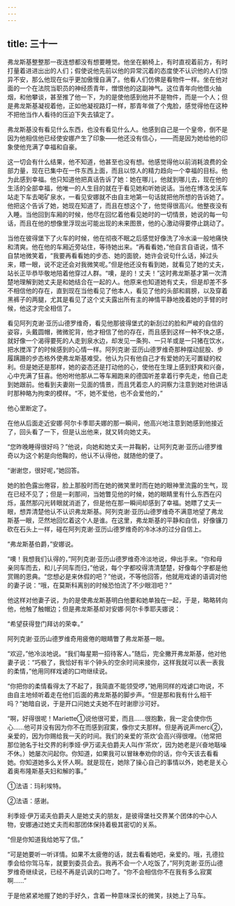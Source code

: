 ```yaml
---
---
---
```

title: 三十一
---



弗龙斯基整整那一夜连想都没有想要睡觉。他坐在躺椅上，有时直视着前方，有时打量着进进出出的人们；假使说他先前以他的异常沉着的态度使不认识他的人们惊异不安，那么他现在似乎更加傲慢自满了。他看人们仿佛是看物件一样。坐在他对面的一个在法院当职员的神经质青年，憎恨他的这副神气。这位青年向他借火抽烟，和他攀谈，甚至推了他一下，为的是使他感到他并不是物件，而是一个人；但是弗龙斯基凝视着他，正如他凝视路灯一样，那青年做了个鬼脸，感觉得他在这种不把他当作人看待的压迫下失去镇定了。

弗龙斯基没有看见什么东西，也没有看见什么人。他感到自己是一个皇帝，倒不是因为他相信他已经使安娜产生了印象——他还没有信心，——而是因为她给他的印象使他充满了幸福和自豪。

这一切会有什么结果，他不知道，他甚至也没有想。他感觉得他以前消耗浪费的全部力量，现在已集中在一件东西上面，而且以惊人的精力趋向一个幸福的目标。他为此感到幸福。他只知道他把真话告诉了她：她在哪儿，他就到哪儿去，现在他的生活的全部幸福，他唯一的人生目的就在于看见她和听她说话。当他在博洛戈沃车站走下车去喝矿泉水，一看见安娜就不由自主地第一句话就把他所想的告诉她了。他把这个告诉了她，她现在知道了，而且在想这个了，他觉得很高兴。他整夜没有入睡。当他回到车厢的时候，他尽在回忆着他看见她时的一切情景，她说的每一句话，而且在他的想像里浮现出可能出现的未来图景，他的心激动得要停止跳动了。

当他在彼得堡下了火车的时候，他在彻夜不眠之后感觉好像洗了冷水澡一般地痛快和清爽。他在他的车厢近旁站住，等待她出来。“再看看她，”他自言自语说，情不自禁地微笑着，“我要再看看她的步态、她的面貌，她许会说句什么话，掉过头来，瞟一眼，说不定还会对我微笑呢。”但是他还没有看到她，就看见了她的丈夫，站长正毕恭毕敬地陪着他穿过人群。“噢，是的！丈夫！”这时弗龙斯基才第一次清楚地理解到她丈夫是和她结合在一起的人。他原来也知道她有丈夫，但是却差不多不相信他的存在，直到现在当他看见了他本人，看见了他的头部和肩膀，以及穿着黑裤子的两腿，尤其是看见了这个丈夫露出所有主的神情平静地挽着她的手臂的时候，他这才完全相信了。

看见阿列克谢·亚历山德罗维奇，看见他那彼得堡式的新刮过的脸和严峻的自信的姿容，头戴圆帽，微微驼背，他才相信了他的存在，而且感到这样一种不快之感，就好像一个渴得要死的人走到泉水边，却发见一条狗、一只羊或是一只猪在饮水，把水搅浑了的时候感到的心情一样。阿列克谢·亚历山德罗维奇那种摆动屁股、步履蹒跚的步态格外使弗龙斯基难受。他认为只有他自己才有爱她的无可置疑的权利。但是她还是那样，她的姿态还是打动他的心，使他在生理上感到舒爽和兴奋，心中充满了狂喜。他吩咐他那从二等车厢跑来的德国听差拿着行李先走，他自己走到她跟前。他看到夫妻刚一见面的情景，而且凭着恋人的洞察力注意到她对他讲话时那种略为拘束的模样。“不，她不爱他，也不会爱他的，”

他心里断定了。

在他从后面走近安娜·阿尔卡季耶夫娜的那一瞬间，他高兴地注意到她感到他接近了，回头看了一下，但是认出他来，就又转向她丈夫。

“您昨晚睡得很好吗？”他说，向她和她丈夫一并鞠躬，让阿列克谢·亚历山德罗维奇以为这个躬是向他鞠的，他认不认得他，就随他的便了。

“谢谢您，很好呢，”她回答。

她的脸色露出倦容，脸上那股时而在她的微笑里时而在她的眼神里流露的生气，现在已经不见了；但是一刹那间，当她瞥见他的时候，她的眼睛里有什么东西在闪烁，虽然那闪光转眼就消逝了，但是他在那一瞬间却感到了幸福。她瞟了丈夫一眼，想弄清楚他认不认识弗龙斯基。阿列克谢·亚历山德罗维奇不满意地望了弗龙斯基一眼，茫然地回忆着这个人是谁。在这里，弗龙斯基的平静和自信，好像镰刀砍在石头上一样，碰在阿列克谢·亚历山德罗维奇的冷冰冰的过分自信上。

“弗龙斯基伯爵，”安娜说。

“噢！我想我们认得的，”阿列克谢·亚历山德罗维奇冷淡地说，伸出手来。“你和母亲同车而去，和儿子同车而归，”他说，每个字都咬得清清楚楚，好像每个字都是他赏赐的恩典。“您想必是来休假的吧？”他说，不等他回答，他就用戏谑的语调对他的妻子说：“哦，在莫斯科离别的时候恐怕流了不少眼泪吧？”

他这样对他妻子说，为的是使弗龙斯基明白他要和她单独在一起，于是，略略转向他，他触了触帽边；但是弗龙斯基却对安娜·阿尔卡季耶夫娜说：

“希望获得登门拜访的荣幸。”

阿列克谢·亚历山德罗维奇用疲倦的眼睛瞥了弗龙斯基一眼。

“欢迎，”他冷淡地说。“我们每星期一招待客人。”随后，完全撇开弗龙斯基，他对他妻子说：“巧极了，我恰好有半个钟头的空余时间来接你，这样我就可以表一表我的柔情，”他用同样戏谑的口吻继续说。

“你把你的柔情看得太了不起了，我简直不能领受啰，”她用同样的戏谑口吻说，不由自主地倾听着走在他们后面的弗龙斯基的脚步声。“但是那和我有什么相干吗？”她暗自说，于是开口问她丈夫她不在时谢廖沙可好。

“啊，好得很呢！Mariette①说他很可爱，而且……很抱歉，我一定会使你伤心……他可并没有因为你不在而感到寂寞，像你丈夫那样。但是再说声merci②，亲爱的，因为你赐给我一天的时间。我们的亲爱的‘茶炊’会高兴得很哩。（他常把那位驰名于社交界的利季娅·伊万诺夫伯爵夫人叫作‘茶炊’，因为她老是兴奋地聒噪不休。）她屡次问起你。你知道，如果我可以冒昧奉劝你的话，你今天该去看看她。你知道她多么关怀人啊。就是现在，她除了操心自己的事情以外，她老是关心着奥布隆斯基夫妇和解的事。”



①法语：玛利埃特。

②法语：感谢。

利季娅·伊万诺夫伯爵夫人是她丈夫的朋友，是彼得堡社交界某个团体的中心人物，安娜通过她丈夫而和那团体保持着极其密切的关系。

“但是你知道我给她写了信。”

“可是她要听一听详情。如果不太疲倦的话，就去看看她吧，亲爱的。哦，孔德拉季会给你驾马车，就要到委员会去。我再不会一个人吃饭了，”阿列克谢·亚历山德罗维奇继续说，已经不再是讥讽的口吻了。“你不会相信你不在我有多么寂寞啊……”

于是他紧紧地握了她的手好久，含着一种意味深长的微笑，扶她上了马车。